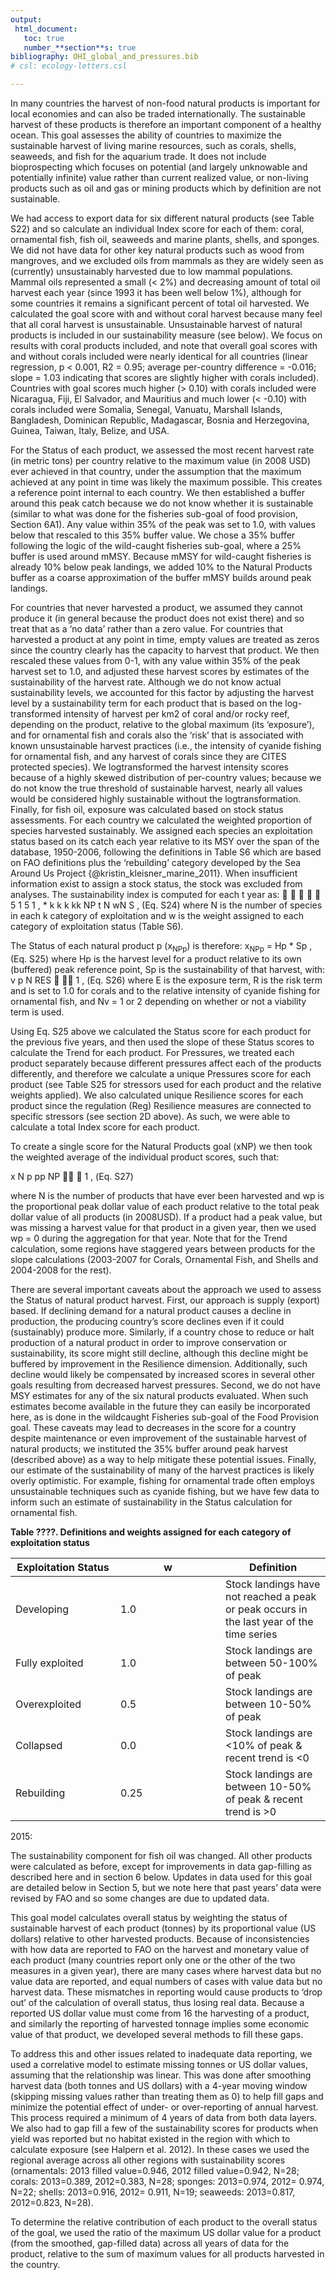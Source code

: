 ```yaml
---
output:
 html_document:
   toc: true
   number_**section**s: true
bibliography: OHI_global_and_pressures.bib
# csl: ecology-letters.csl

---
```


In many countries the harvest of non-food natural products is important for local economies and can also be traded internationally. The sustainable harvest of these products is therefore an important component of a healthy ocean. This goal assesses the ability of countries to maximize the sustainable harvest of living marine resources, such as corals, shells, seaweeds, and fish for the aquarium trade. It does not include bioprospecting which focuses on potential (and largely unknowable and potentially infinite) value rather than current realized value, or non-living products such as oil and gas or mining products which by definition are not sustainable.

We had access to export data for six different natural products (see Table S22) and so calculate an individual Index score for each of them: coral, ornamental fish, fish oil, seaweeds and marine plants, shells, and sponges. We did not have data for other key natural products such as wood from mangroves, and we excluded oils from mammals as they are widely seen as (currently) unsustainably harvested due to low mammal populations. Mammal oils represented a small (< 2%) and decreasing  amount of total oil harvest each year (since 1993 it has been well below 1%), although for some countries it remains a significant percent of total oil harvested. We calculated the goal score with and without coral harvest because many feel that all coral harvest is unsustainable. Unsustainable harvest of natural products is included in our sustainability measure (see below). We focus on results with coral products included, and note that overall goal scores with and without corals included were nearly identical for all countries (linear regression, p < 0.001, R2 = 0.95; average per-country difference = -0.016; slope = 1.03 indicating that scores are slightly higher with corals included). Countries with goal scores much higher (> 0.10) with corals included were Nicaragua, Fiji, El Salvador, and Mauritius and much lower (< -0.10) with corals included were Somalia, Senegal, Vanuatu, Marshall Islands, Bangladesh, Dominican Republic, Madagascar, Bosnia and Herzegovina, Guinea, Taiwan, Italy, Belize, and USA.

For the Status of each product, we assessed the most recent harvest rate (in metric tons) per country relative to the maximum value (in 2008 USD) ever achieved in that country, under the assumption that the maximum achieved at any point in time was likely the maximum possible. This creates a reference point internal to each country. We then established a buffer around this peak catch because we do not know whether it is sustainable (similar to what was done for the fisheries sub-goal of food provision, Section 6A1). Any value within 35% of the peak was set to 1.0, with values below that rescaled to this 35% buffer value. We chose a 35% buffer following the logic of the wild-caught fisheries sub-goal, where a 25% buffer is used around mMSY. Because mMSY for wild-caught fisheries is already 10% below peak landings, we added 10% to the Natural Products buffer as a coarse approximation of the buffer mMSY builds around peak landings.

For countries that never harvested a product, we assumed they cannot produce it (in general because the product does not exist there) and so treat that as a ‘no data’ rather than a zero value. For countries that harvested a product at any point in time, empty values are treated as zeros since the country clearly has the capacity to harvest that product. We then rescaled these values from 0-1, with any value within 35% of the peak harvest set to 1.0, and adjusted these harvest scores by estimates of the sustainability of the harvest rate. Although we do not know actual sustainability levels, we accounted for this factor by adjusting the harvest level by a sustainability term for each product that is based on the log-transformed intensity of harvest per km2 of coral and/or rocky reef, depending on the product, relative to the global maximum (its ‘exposure’), and for ornamental fish and corals also the ‘risk’ that is associated with known unsustainable harvest practices (i.e., the intensity of cyanide fishing for ornamental fish, and any harvest of corals since they are CITES protected species). We logtransformed the harvest intensity scores because of a highly skewed distribution of per-country values; because we do not know the true threshold of sustainable harvest, nearly all values would be considered highly sustainable without the logtransformation. Finally, for fish oil, exposure was calculated based on stock status assessments. For each country we calculated the weighted proportion of species harvested sustainably. We assigned each species an exploitation status based on its catch each year relative to its MSY over the span of the database, 1950-2006, following the definitions in Table S6 which are based on FAO definitions plus the ‘rebuilding’ category developed by the Sea Around Us Project {@kristin_kleisner_marine_2011}. When insufficient information exist to assign a stock status, the stock was excluded from analyses. The sustainability index is computed for each t year as:
􀂦 􀂦 􀀠 􀀠 􀀠 5 1 5 1 , * k k k kk NP t N wN S , (Eq. S24)
where N is the number of species in each k category of exploitation and w is the weight assigned to each category of exploitation status (Table S6).

The Status of each natural product p (x<sub>NPp</sub>) is therefore: x<sub>NPp</sub> = Hp * Sp , (Eq. S25) where Hp is the harvest level for a product relative to its own (buffered) peak reference point, Sp is the sustainability of that harvest, with: v p N RES 􀀎 􀀐􀀠 1 , (Eq. S26) where E is the exposure term, R is the risk term and is set to 1.0 for corals and to the relative intensity of cyanide fishing for ornamental fish, and Nv = 1 or 2 depending on whether or not a viability term is used.

Using Eq. S25 above we calculated the Status score for each product for the previous five years, and then used the slope of these Status scores to calculate the Trend for each product. For Pressures, we treated each product separately because different pressures affect each of the products differently, and therefore we calculate a unique Pressures score for each product (see Table S25 for stressors used for each product and the relative weights applied). We also calculated unique Resilience scores for each product since the regulation (Reg) Resilience measures are connected to specific stressors (see section 2D above). As such, we were able to calculate a total Index score for each product.

To create a single score for the Natural Products goal (xNP) we then took the weighted average of the individual product scores, such that:

x
N
p
pp
NP
􀂦􀀠
􀀠 1 , (Eq. S27)

where N is the number of products that have ever been harvested and wp is the proportional peak dollar value of each product relative to the total peak dollar value of all products (in 2008USD). If a product had a peak value, but was missing a harvest value for that product in a given year, then we used wp = 0 during the aggregation for that year. Note that for the Trend calculation, some regions have staggered years between products for the slope calculations (2003-2007 for Corals, Ornamental Fish, and Shells and 2004-2008 for the rest).

There are several important caveats about the approach we used to assess the Status of natural product harvest. First, our approach is supply (export) based. If declining demand for a natural product causes a decline in production, the producing country’s score declines even if it could (sustainably) produce more. Similarly, if a country chose to reduce or halt production of a natural product in order to improve conservation or sustainability, its score might still decline, although this decline might be buffered by improvement in the Resilience dimension. Additionally, such decline would likely be compensated by increased scores in several other goals resulting from decreased harvest pressures. Second, we do not have MSY estimates for any of the six natural products evaluated. When such estimates become available in the future they can easily be incorporated here, as is done in the wildcaught Fisheries sub-goal of the Food Provision goal. These caveats may lead to decreases in the score for a country despite maintenance or even improvement of the sustainable harvest of natural products; we instituted the 35% buffer around peak harvest (described above) as a way to help mitigate these potential issues. Finally, our estimate of the sustainability of many of the harvest practices is likely overly optimistic. For example, fishing for ornamental trade often employs unsustainable techniques such as cyanide fishing, but we have few data to inform such an estimate of sustainability in the Status calculation for ornamental fish.


**Table ????. Definitions and weights assigned for each category of exploitation status**

|Exploitation Status| w | Definition |
|---|---|---|
|Developing | 1.0 | Stock landings have not reached a peak or peak occurs in the last year of the time series|
|Fully exploited | 1.0 | Stock landings are between 50-100% of peak |
|Overexploited | 0.5 | Stock landings are between 10-50% of peak |
|Collapsed | 0.0 | Stock landings are <10% of peak & recent trend is <0 |
|Rebuilding | 0.25 | Stock landings are between 10-50% of peak & recent trend is >0 |

2015:

The sustainability component for fish oil was changed. All other products were calculated as before, except for improvements in data gap-filling as described here and in section 6 below. Updates in data used for this goal are detailed below in Section 5, but we note here that past years’ data were revised by FAO and so some changes are due to updated data.

This goal model calculates overall status by weighting the status of sustainable harvest of each product (tonnes) by its proportional value (US dollars) relative to other harvested products. Because of inconsistencies with how data are reported to FAO on the harvest and monetary value of each product (many countries report only one or the other of the two measures in a given year), there are many cases where harvest data but no value data are reported, and equal numbers of cases with value data but no harvest data. These mismatches in reporting would cause products to ‘drop out’ of the calculation of overall status, thus losing real data. Because a reported US dollar value must come from 16 the harvesting of a product, and similarly the reporting of harvested tonnage implies some economic value of that product, we developed several methods to fill these gaps.

To address this and other issues related to inadequate data reporting, we used a correlative model to estimate missing tonnes or US dollar values, assuming that the relationship was linear. This was done after smoothing harvest data (both tonnes and US dollars) with a 4-year moving window (skipping missing values rather than treating them as 0) to help fill gaps and minimize the potential effect of under- or over-reporting of annual harvest. This process required a minimum of 4 years of data from both data layers. We also had to gap fill a few of the sustainability scores for products when yield was reported but no habitat existed in the region with which to calculate exposure (see Halpern et al. 2012). In these cases we used the regional average across all other regions with sustainability scores (ornamentals: 2013 filled value=0.946, 2012 filled value=0.942, N=28; corals: 2013=0.389, 2012=0.383, N=28; sponges: 2013=0.974, 2012= 0.974, N=22; shells: 2013=0.916, 2012= 0.911, N=19; seaweeds: 2013=0.817, 2012=0.823, N=28).

To determine the relative contribution of each product to the overall status of the goal, we used the ratio of the maximum US dollar value for a product (from the smoothed, gap-filled data) across all years of data for the product, relative to the sum of maximum values for all products harvested in the country.
